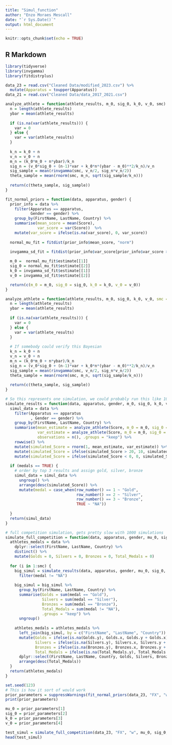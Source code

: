 ```yaml
---
title: "Simul_function"
author: "Enzo Moraes Mescall"
date: "`r Sys.Date()`"
output: html_document
---
```


```r
knitr::opts_chunk$set(echo = TRUE)
```

## R Markdown

```r
library(tidyverse)
library(invgamma)
library(fitdistrplus)
```

```r
data_23 = read.csv("Cleaned Data/modified_2023.csv") %>%
  mutate(Apparatus = toupper(Apparatus))
data_21 = read.csv("Cleaned Data/data_2017_2021.csv") 
```


```r
analyze_athlete = function(athlete_results, m_0, sig_0, k_0, v_0, smc) {
  n = length(athlete_results)
  ybar = mean(athlete_results)
  
  if (is.na(var(athlete_results))) {
    var = 0
  } else {
    var = var(athlete_results) 
  }
  
  k_n = k_0 + n
  v_n = v_0 + n
  m_n = (k_0*m_0 + n*ybar)/k_n
  sig_n = (v_0*sig_0 + (n-1)*var + k_0*n*(ybar - m_0)**2/k_n)/v_n
  sig_sample = mean(rinvgamma(smc, v_n/2, sig_n*v_n/2))
  theta_sample = mean(rnorm(smc, m_n, sqrt(sig_sample/k_n)))
  
  return(c(theta_sample, sig_sample))
}
```


```r
fit_normal_priors = function(data, apparatus, gender) {
  prior_info = data %>%
    filter(Apparatus == apparatus,
           Gender == gender) %>%
    group_by(FirstName, LastName, Country) %>%
    summarise(mean_score = mean(Score),
              var_score = var(Score))  %>%
    mutate(var_score = ifelse(is.na(var_score), 0, var_score))
  
  normal_mu_fit = fitdist(prior_info$mean_score, "norm")

  invgamma_sd_fit = fitdist(prior_info$var_score[prior_info$var_score > 0], "invgamma")
  
  m_0 =  normal_mu_fit$estimate[[1]]
  sig_0 = normal_mu_fit$estimate[[2]]
  k_0 = invgamma_sd_fit$estimate[[1]] 
  v_0 = invgamma_sd_fit$estimate[[2]]

  return(c(m_0 = m_0, sig_0 = sig_0, k_0 = k_0, v_0 = v_0))
}
```

```r
analyze_athlete = function(athlete_results, m_0, sig_0, k_0, v_0, smc = 1000) {
  n = length(athlete_results)
  ybar = mean(athlete_results)
  
  if (is.na(var(athlete_results))) {
    var = 0
  } else {
    var = var(athlete_results) 
  }
  
  # If somebody could verify this Bayesian 
  k_n = k_0 + n
  v_n = v_0 + n
  m_n = (k_0*m_0 + n*ybar)/k_n
  sig_n = (v_0*sig_0 + (n-1)*var + k_0*n*(ybar - m_0)**2/k_n)/v_n
  sig_sample = mean(rinvgamma(smc, v_n/2, sig_n*v_n/2))
  theta_sample = mean(rnorm(smc, m_n, sqrt(sig_sample/k_n)))
  
  return(c(theta_sample, sig_sample))
}
```


```r
# So this represents one simulation, we could probably run this like 1000 times and average out the medal counts
simulate_results = function(data, apparatus, gender, m_0, sig_0, k_0, v_0, medals = TRUE) {
  simul_data = data %>%
    filter(Apparatus == apparatus
           , Gender == gender) %>%
    group_by(FirstName, LastName, Country) %>%
    summarise(mean_estimate = analyze_athlete(Score, m_0 = m_0, sig_0 = sig_0, k_0 = k_0, v_0 = v_0)[1],
              var_estimate = analyze_athlete(Score, m_0 = m_0, sig_0 = sig_0, k_0 = k_0, v_0 = v_0)[2],
              observations = n(), .groups = "keep") %>%
    rowwise() %>%
    mutate(simulated_Score = rnorm(1, mean_estimate, var_estimate)) %>% # Truncate scores > 10
    mutate(simulated_Score = ifelse(simulated_Score > 20, 10, simulated_Score)) %>% # Truncate scores < 0
    mutate(simulated_Score = ifelse(simulated_Score < 0, 0, simulated_Score)) 
  
  if (medals == TRUE) {
    # order by top 3 results and assign gold, silver, bronze
    simul_data = simul_data %>%
      ungroup() %>%
      arrange(desc(simulated_Score)) %>%
      mutate(medal = case_when(row_number() == 1 ~ "Gold",
                               row_number() == 2 ~ "Silver",
                               row_number() == 3 ~ "Bronze",
                               TRUE ~ "NA"))
    
  }
  return(simul_data)
}
```

```r
# full competition simulation, gets pretty slow with 1000 simulations
simulate_full_competition = function(data, apparatus, gender, mu_0, sig_0, k_0, v_0, smc = 1000) {
  athletes_medals = data %>%
    dplyr::select(FirstName, LastName, Country) %>%
    distinct() %>%
    mutate(Golds = 0, Silvers = 0, Bronzes = 0, Total_Medals = 0)
  
  for (i in 1:smc) {    
    big_simul = simulate_results(data, apparatus, gender, mu_0, sig_0, k_0, v_0, TRUE) %>%
      filter(medal != "NA")
    
    big_simul = big_simul %>%
      group_by(FirstName, LastName, Country) %>%
      summarise(Golds = sum(medal == "Gold"),
                Silvers = sum(medal == "Silver"),
                Bronzes = sum(medal == "Bronze"),
                Total_Medals = sum(medal != "NA"),
                .groups = "keep") %>%
      ungroup()
    
    athletes_medals = athletes_medals %>%
      left_join(big_simul, by = c("FirstName", "LastName", "Country")) %>%
      mutate(Golds = ifelse(is.na(Golds.y), Golds.x, Golds.y + Golds.x),
             Silvers = ifelse(is.na(Silvers.y), Silvers.x, Silvers.y + Silvers.x),
             Bronzes = ifelse(is.na(Bronzes.y), Bronzes.x, Bronzes.y + Bronzes.x),
             Total_Medals = ifelse(is.na(Total_Medals.y), Total_Medals.x, Total_Medals.y + Total_Medals.x)) %>%
      dplyr::select(FirstName, LastName, Country, Golds, Silvers, Bronzes, Total_Medals) %>%
      arrange(desc(Total_Medals))
  } 
  return(athletes_medals)
}
```

```r
set.seed(123)
# This is how it sort of would work
prior_parameters = suppressWarnings(fit_normal_priors(data_23, "FX", "w"))
print(prior_parameters)

mu_0 = prior_parameters[1]
sig_0 = prior_parameters[2]
k_0 = prior_parameters[3]
v_0 = prior_parameters[4]

test_simul = simulate_full_competition(data_23, "FX", "w", mu_0, sig_0, k_0, v_0, 100)
head(test_simul)
```



